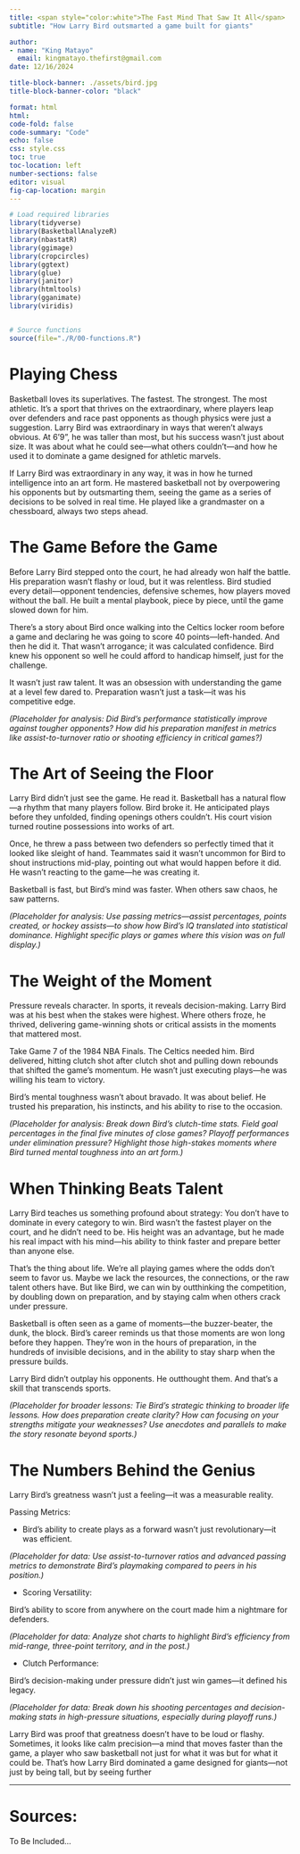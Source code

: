 ```yaml
---
title: <span style="color:white">The Fast Mind That Saw It All</span>
subtitle: "How Larry Bird outsmarted a game built for giants"

author: 
- name: "King Matayo"
  email: kingmatayo.thefirst@gmail.com
date: 12/16/2024

title-block-banner: ./assets/bird.jpg
title-block-banner-color: "black"

format: html
html:
code-fold: false
code-summary: "Code"
echo: false
css: style.css
toc: true
toc-location: left
number-sections: false
editor: visual
fig-cap-location: margin
---
```


```r

# Load required libraries
library(tidyverse)
library(BasketballAnalyzeR)
library(nbastatR)
library(ggimage)
library(cropcircles)
library(ggtext)
library(glue)
library(janitor)
library(htmltools)
library(gganimate)
library(viridis)


# Source functions
source(file="./R/00-functions.R")


```

# Playing Chess

Basketball loves its superlatives. The fastest. The strongest. The most athletic. It’s a sport that thrives on the extraordinary, where players leap over defenders and race past opponents as though physics were just a suggestion. Larry Bird was extraordinary in ways that weren’t always obvious. At 6'9", he was taller than most, but his success wasn’t just about size. It was about what he could see—what others couldn’t—and how he used it to dominate a game designed for athletic marvels.

If Larry Bird was extraordinary in any way, it was in how he turned intelligence into an art form. He mastered basketball not by overpowering his opponents but by outsmarting them, seeing the game as a series of decisions to be solved in real time. He played like a grandmaster on a chessboard, always two steps ahead.

# The Game Before the Game

Before Larry Bird stepped onto the court, he had already won half the battle. His preparation wasn’t flashy or loud, but it was relentless. Bird studied every detail—opponent tendencies, defensive schemes, how players moved without the ball. He built a mental playbook, piece by piece, until the game slowed down for him.

There’s a story about Bird once walking into the Celtics locker room before a game and declaring he was going to score 40 points—left-handed. And then he did it. That wasn’t arrogance; it was calculated confidence. Bird knew his opponent so well he could afford to handicap himself, just for the challenge.

It wasn’t just raw talent. It was an obsession with understanding the game at a level few dared to. Preparation wasn’t just a task—it was his competitive edge.

*(Placeholder for analysis: Did Bird’s performance statistically improve against tougher opponents? How did his preparation manifest in metrics like assist-to-turnover ratio or shooting efficiency in critical games?)*

# The Art of Seeing the Floor

Larry Bird didn’t just see the game. He read it. Basketball has a natural flow—a rhythm that many players follow. Bird broke it. He anticipated plays before they unfolded, finding openings others couldn’t. His court vision turned routine possessions into works of art.

Once, he threw a pass between two defenders so perfectly timed that it looked like sleight of hand. Teammates said it wasn’t uncommon for Bird to shout instructions mid-play, pointing out what would happen before it did. He wasn’t reacting to the game—he was creating it.

Basketball is fast, but Bird’s mind was faster. When others saw chaos, he saw patterns.

*(Placeholder for analysis: Use passing metrics—assist percentages, points created, or hockey assists—to show how Bird’s IQ translated into statistical dominance. Highlight specific plays or games where this vision was on full display.)*

# The Weight of the Moment

Pressure reveals character. In sports, it reveals decision-making. Larry Bird was at his best when the stakes were highest. Where others froze, he thrived, delivering game-winning shots or critical assists in the moments that mattered most.

Take Game 7 of the 1984 NBA Finals. The Celtics needed him. Bird delivered, hitting clutch shot after clutch shot and pulling down rebounds that shifted the game’s momentum. He wasn’t just executing plays—he was willing his team to victory.

Bird’s mental toughness wasn’t about bravado. It was about belief. He trusted his preparation, his instincts, and his ability to rise to the occasion.

*(Placeholder for analysis: Break down Bird’s clutch-time stats. Field goal percentages in the final five minutes of close games? Playoff performances under elimination pressure? Highlight those high-stakes moments where Bird turned mental toughness into an art form.)*

# When Thinking Beats Talent

Larry Bird teaches us something profound about strategy: You don’t have to dominate in every category to win. Bird wasn’t the fastest player on the court, and he didn’t need to be. His height was an advantage, but he made his real impact with his mind—his ability to think faster and prepare better than anyone else.

That’s the thing about life. We’re all playing games where the odds don’t seem to favor us. Maybe we lack the resources, the connections, or the raw talent others have. But like Bird, we can win by outthinking the competition, by doubling down on preparation, and by staying calm when others crack under pressure.

Basketball is often seen as a game of moments—the buzzer-beater, the dunk, the block. Bird’s career reminds us that those moments are won long before they happen. They’re won in the hours of preparation, in the hundreds of invisible decisions, and in the ability to stay sharp when the pressure builds.

Larry Bird didn’t outplay his opponents. He outthought them. And that’s a skill that transcends sports.

*(Placeholder for broader lessons: Tie Bird’s strategic thinking to broader life lessons. How does preparation create clarity? How can focusing on your strengths mitigate your weaknesses? Use anecdotes and parallels to make the story resonate beyond sports.)*

# The Numbers Behind the Genius

Larry Bird’s greatness wasn’t just a feeling—it was a measurable reality.

Passing Metrics:

-   Bird’s ability to create plays as a forward wasn’t just revolutionary—it was efficient.

*(Placeholder for data: Use assist-to-turnover ratios and advanced passing metrics to demonstrate Bird’s playmaking compared to peers in his position.)*

-   Scoring Versatility:

Bird’s ability to score from anywhere on the court made him a nightmare for defenders.

*(Placeholder for data: Analyze shot charts to highlight Bird’s efficiency from mid-range, three-point territory, and in the post.)*

-   Clutch Performance:

Bird’s decision-making under pressure didn’t just win games—it defined his legacy.

*(Placeholder for data: Break down his shooting percentages and decision-making stats in high-pressure situations, especially during playoff runs.)*

Larry Bird was proof that greatness doesn’t have to be loud or flashy. Sometimes, it looks like calm precision—a mind that moves faster than the game, a player who saw basketball not just for what it was but for what it could be. That’s how Larry Bird dominated a game designed for giants—not just by being tall, but by seeing further

------------------------------------------------------------------------

# Sources:

To Be Included...
